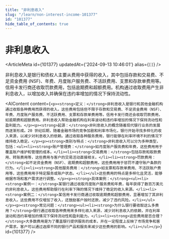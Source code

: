 ```yaml
---
title: "非利息收入"
slug: "/learn/non-interest-income-101377"
id: "101377"
hide_table_of_contents: true
---
```



# 非利息收入

<ArticleMeta id={101377} updatedAt={'2024-09-13 10:46:01'} alias={`[]`} />
<div className='border-solid border-b border-t-0 my-4 border-[var(--ifm-color-gray-300)]' />

非利息收入是银行和债权人主要从费用中获得的收入，其中包括存款和交易费、不足资金费用 (NSF)、年费、月度账户服务费、不活跃费用、支票和存款单费用等。信用卡发行商还收取罚款费用，包括逾期费和超额费用。机构通过收取费用产生非利息收入，以增加收入并确保在违约率增加的情况下保持流动性。

<AIContent content={`<p><strong>定义：</strong>非利息收入是银行和其他金融机构通过收取各种费用而获得的收入。这些费用包括但不限于存款和交易费、不足资金费用（NSF）、年费、月度账户服务费、不活跃费用、支票和存款单费用等。信用卡发行商还会收取罚款费用，如逾期费和超额费用。非利息收入帮助金融机构在利率波动和违约率增加的情况下保持流动性和盈利能力。</p><p><strong>起源：</strong>非利息收入的概念随着现代银行业务的发展而逐渐形成。20 世纪后期，随着金融市场的竞争加剧和利率市场化，银行开始寻找多样化的收入来源，以减少对利息收入的依赖。通过收取各种服务费用，银行能够在利率环境不利的情况下维持收入稳定。</p><p><strong>类别与特点：</strong>非利息收入可以分为多种类型，包括：<ul><li><strong>账户管理费：</strong>如月度账户服务费和年费，这些费用用于覆盖账户维护和管理的成本。</li><li><strong>交易费用：</strong>包括存款和取款费用、转账费用等，这些费用与客户的交易活动直接相关。</li><li><strong>罚款费用：</strong>如不足资金费用（NSF）、逾期费和超额费用，这些费用用于惩罚不遵守账户条款的行为。</li><li><strong>其他服务费用：</strong>如支票和存款单费用、不活跃账户费用等，这些费用用于特定服务或账户状态。</li></ul>这些费用的特点是多样化且灵活，能够根据市场和客户需求进行调整。</p><p><strong>具体案例：</strong><ul><li><strong>案例一：</strong>某银行通过收取月度账户服务费和年费，每年获得了数百万美元的非利息收入。这些费用帮助银行在利率下降的情况下维持了稳定的收入来源。</li><li><strong>案例二：</strong>某信用卡发行商通过收取逾期费和超额费用，显著增加了其非利息收入。这些费用不仅增加了收入，还鼓励客户按时还款，减少了违约风险。</li></ul></p><p><strong>常见问题：</strong><ul><li><strong>为什么银行要收取这么多费用？</strong>银行通过收取各种费用来多样化收入来源，减少对利息收入的依赖，并在利率波动和违约率增加的情况下保持流动性和盈利能力。</li><li><strong>这些费用是否合理？</strong>大多数费用是为了覆盖银行提供服务的成本，并在一定程度上反映了市场竞争和客户需求。客户可以通过选择不同的银行产品和服务来减少这些费用的影响。</li></ul></p>`} id={101377} />
